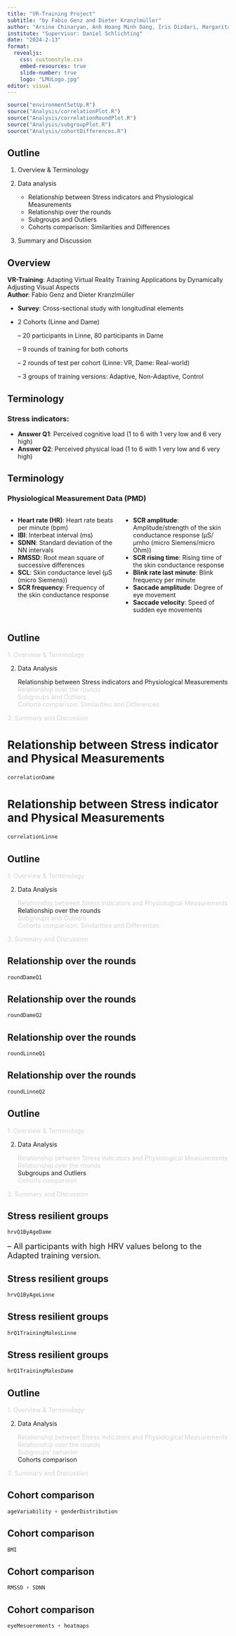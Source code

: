 ```yaml
---
title: "VR-Training Project"
subtitle: "by Fabio Genz and Dieter Kranzlmüller"
author: "Arsine Chinaryan, Anh Hoang Minh Dang, Iris Dizdari, Margarita Khachatryan"
institute: "Supervisor: Daniel Schlichting"
date: "2024-2-13"
format: 
  revealjs:
    css: customstyle.css
    embed-resources: true
    slide-number: true
    logo: "LMULogo.jpg"
editor: visual
---
```


```r
source("environmentSetUp.R")
source("Analysis/correlationPlot.R")
source("Analysis/correlationRoundPlot.R")
source("Analysis/subgroupPlot.R")
source("Analysis/cohortDifferences.R")
```

## Outline

::: incremental
1.  Overview & Terminology

2.  Data analysis

    -   Relationship between Stress indicators and Physiological Measurements\
    -   Relationship over the rounds\
    -   Subgroups and Outliers\
    -   Cohorts comparison: Similarities and Differences

3.  Summary and Discussion
:::

## Overview

**VR-Training**: Adapting Virtual Reality Training Applications by Dynamically Adjusting Visual Aspects\
**Author**: Fabio Genz and Dieter Kranzlmüller

::: incremental
-   **Survey**: Cross-sectional study with longitudinal elements

-   2 Cohorts (Linne and Dame)

    -- 20 participants in Linne, 80 participants in Dame

    -- 9 rounds of training for both cohorts

    -- 2 rounds of test per cohort (Linne: VR, Dame: Real-world)

    -- 3 groups of training versions: Adaptive, Non-Adaptive, Control
:::

## Terminology

### Stress indicators:

-   **Answer Q1**: Perceived cognitive load (1 to 6 with 1 very low and 6 very high)
-   **Answer Q2**: Perceived physical load (1 to 6 with 1 very low and 6 very high)

## Terminology

### Physiological Measurement Data (PMD)

::: columns
::: {.column width="50%"}
-   **Heart rate (HR)**: Heart rate beats per minute (bpm)\
-   **IBI**: Interbeat interval (ms)\
-   **SDNN**: Standard deviation of the NN intervals\
-   **RMSSD**: Root mean square of successive differences\
-   **SCL**: Skin conductance level (µS (micro Siemens))\
-   **SCR frequency**: Frequency of the skin conductance response
:::

::: {.column width="50%"}
-   **SCR amplitude**: Amplitude/strength of the skin conductance response (µS/µmho (micro Siemens/micro Ohm))
-   **SCR rising time**: Rising time of the skin conductance response\
-   **Blink rate last minute**: Blink frequency per minute\
-   **Saccade amplitude**: Degree of eye movement\
-   **Saccade velocity**: Speed of sudden eye movements\
:::
:::

## Outline

[1. Overview & Terminology]{style="color:lightgray;"}

2.  Data Analysis

    Relationship between Stress indicators and Physiological Measurements\
    [Relationship over the rounds]{style="color:lightgray;"}\
    [Subgroups and Outliers]{style="color:lightgray;"}\
    [Cohorts comparison: Similarities and Differences]{style="color:lightgray;"}

[3. Summary and Discussion]{style="color:lightgray;"}

## Relationship between Stress indicator and Physical Measurements {style="font-size: 26px;"}

```r
correlationDame
```

## Relationship between Stress indicator and Physical Measurements {style="font-size: 26px;"}

```r
correlationLinne
```

## Outline

[1. Overview & Terminology]{style="color:lightgray;"}

2.  Data Analysis

    [Relationship between Stress indicators and Physiological Measurements]{style="color:lightgray;"}\
    Relationship over the rounds\
    [Subgroups and Outliers]{style="color:lightgray;"}\
    [Cohorts comparison: Similarities and Differences]{style="color:lightgray;"}

[3. Summary and Discussion]{style="color:lightgray;"}

## Relationship over the rounds

```r
roundDameQ1
```

## Relationship over the rounds

```r
roundDameQ2
```

## Relationship over the rounds

```r
roundLinneQ1
```

## Relationship over the rounds

```r
roundLinneQ2
```

## Outline

[1. Overview & Terminology]{style="color:lightgray;"}

2.  Data Analysis

    [Relationship between Stress indicators and Physiological Measurements]{style="color:lightgray;"}\
    [Relationship over the rounds]{style="color:lightgray;"}\
    Subgroups and Outliers\
    [Cohorts comparison]{style="color:lightgray;"}

[3. Summary and Discussion]{style="color:lightgray;"}

## Stress resilient groups

```r
hrvQ1ByAgeDame
```

[-- All participants with high HRV values belong to the Adapted training version.]{style="font-size: 18px;"}

## Stress resilient groups

```r
hrvQ1ByAgeLinne
```

## Stress resilient groups

```r
hrQ1TrainingMalesLinne
```

## Stress resilient groups

```r
hrQ1TrainingMalesDame
```

## Outline

[1. Overview & Terminology]{style="color:lightgray;"}

2.  Data Analysis

    [Relationship between Stress indicators and Physiological Measurements]{style="color:lightgray;"}\
    [Relationship over the rounds]{style="color:lightgray;"}\
    [Subgroups' behavior]{style="color:lightgray;"}\
    Cohorts comparison

[3. Summary and Discussion]{style="color:lightgray;"}

## Cohort comparison

```r
ageVariability + genderDistribution
```

## Cohort comparison

```r
BMI
```

## Cohort comparison

```r
RMSSD + SDNN
```

## Cohort comparison

```r
eyeMesuerements + heatmaps
```

